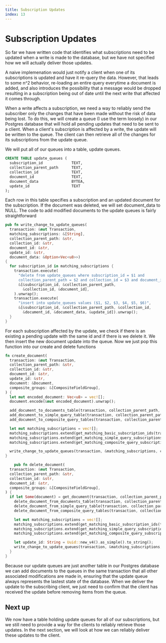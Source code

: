 ```yaml
---
title: Subscription Updates
index: 13
---
```

# Subscription Updates

So far we have written code that identifies what subscriptions need to be
updated when a write is made to the database, but we have not specified how we will
actually deliver those updates.

A naive implemenation would just notify a client when one 
of its subscriptions is updated and have it re-query the data. However, that leads to some n^2 behavior, re-loading an entire query everytime
a document is added, and also introduces the possibility that a
message would be dropped resulting in a subscription being out of date until the
next write that affected it comes through.

When a write affects a subscription, we need a way to reliably send the subscriber
only the changes that have been made without the risk of data being lost. To do this, we will create a
queue (I use the term loosely) in our Postgres database that will hold all pending updates that need to be
sent to a client. When a client's subscription is affected by a write, the update will be written to the queue.
The client can then retrieve all of the changes for its subscriptions from the update queue.

We will put all of our queues into a table, update queues.

```sql
CREATE TABLE update_queues (
  subscription_id             TEXT,
  collection_parent_path      TEXT,
  collection_id               TEXT,
  document_id                 TEXT,
  document_data               BYTEA,
  update_id                   TEXT
);
```

Each row in this table specifies a subscription and an updated document for the
subscription. If the document was deleted, we will set document_data to NULL.
The code to add modified documents to the update queues is fairly straightforward

```rust
pub fn write_change_to_update_queues(
  transaction: &mut Transaction,
  matching_subscriptions: &[String],
  collection_parent_path: &str,
  collection_id: &str,
  document_id: &str,
  update_id: &str,
  document_data: &Option<Vec<u8>>)
{
  for subscription_id in matching_subscriptions {
    transaction.execute(
      "delete from update_queues where subscription_id = $1 and 
      collection_parent_path = $2 and collection_id = $3 and document_id = $4",
      &[&subscription_id, &collection_parent_path, 
        &collection_id, &document_id],
    ).unwrap();
    transaction.execute(
      "insert into update_queues values ($1, $2, $3, $4, $5, $6)",
      &[&subscription_id, &collection_parent_path, &collection_id, 
        &document_id, &document_data, &update_id]).unwrap();
  }
}
```

For each subscription affected by the update, we check if there is an existing a pending
update with the same id and if there is we delete it. We then insert the new document update into the queue.
Now we just pop this function into our create and delete functions

```rust focus=22
fn create_document(
  transaction: &mut Transaction,
  collection_parent_path: &str,
  collection_id: &str,
  document_id: &str,
  update_id: &str,
  document: &Document,
  composite_groups: &[CompositeFieldGroup],
) {
  let mut encoded_document: Vec<u8> = vec![];
  document.encode(&mut encoded_document).unwrap();

  add_document_to_documents_table(transaction, collection_parent_path, collection_id, document_id, update_id, &encoded_document);
  add_document_to_simple_query_table(transaction, collection_parent_path, collection_id, document_id, document);
  add_document_to_composite_query_tables(transaction, collection_parent_path, collection_id, document_id, document, composite_groups);

  let mut matching_subscriptions = vec![];
  matching_subscriptions.extend(get_matching_basic_subscription_ids(transaction, collection_parent_path, collection_id, document_id).into_iter());
  matching_subscriptions.extend(get_matching_simple_query_subscriptions(transaction, collection_parent_path, collection_id, document).into_iter());
  matching_subscriptions.extend(get_matching_composite_query_subscriptions(transaction, document, composite_groups).into_iter());

  write_change_to_update_queues(transaction, &matching_subscriptions, collection_parent_path, collection_id, document_id, update_id, &Some(encoded_document));
}
```

```rust focus=19
	pub fn delete_document(
  transaction: &mut Transaction,
  collection_parent_path: &str,
  collection_id: &str,
  document_id: &str,
  composite_groups: &[CompositeFieldGroup],
) {
  if let Some(document) = get_document(transaction, collection_parent_path, collection_id, document_id) {
    delete_document_from_documents_table(transaction, collection_parent_path, collection_id, document_id);
    delete_document_from_simple_query_table(transaction, collection_parent_path, collection_id, document_id);
    delete_document_from_composite_query_tables(transaction, collection_parent_path, collection_id, document_id, composite_groups);

    let mut matching_subscriptions = vec![];
    matching_subscriptions.extend(get_matching_basic_subscription_ids(transaction, collection_parent_path, collection_id, document_id).into_iter());
    matching_subscriptions.extend(get_matching_simple_query_subscriptions(transaction, collection_parent_path, collection_id, &document).into_iter());
    matching_subscriptions.extend(get_matching_composite_query_subscriptions(transaction, &document, composite_groups).into_iter());

    let update_id: String = Uuid::new_v4().as_simple().to_string();
    write_change_to_update_queues(transaction, &matching_subscriptions, collection_parent_path, collection_id, document_id, &update_id, &None);
  }
}
```

Because our update queues are just another table in our Postgres database we can add documents
to the queues in the same transaction that all other associated
modifications are made in, ensuring that the update queue always represents the 
lastest state of the database. When we deliver the update to the subscribing 
client, we just need to confirm that the client has received the update before 
removing items from the queue.

## Next up

We now have a table holding update queues for all of our subscriptions, but we
still need to provide a way for the clients to reliably retrieve those updates.
In the next section, we will look at how we can reliably deliver these updates to
the client.
